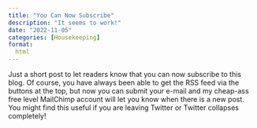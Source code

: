 ```yaml
---
title: "You Can Now Subscribe"
description: "It seems to work!"
date: "2022-11-05"
categories: [Housekeeping]
format:
  html
---
```


Just a short post to let readers know that you can now subscribe to this blog.  Of course, you have always been able to get the RSS feed via the buttons at the top, but now you can submit your e-mail and my cheap-ass free level MailChimp account will let you know when there is a new post.  You might find this useful if you are leaving Twitter or Twitter collapses completely!
